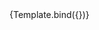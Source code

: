 

<Meta title="Components/InputText/Autofocus" component={VvInputText} />

<Canvas>
	<Story
		name="Autofocus"
		play={testInputText}
		args={{
			name: 'input-text-autofocus',
			label: 'Input Text Autofocus',
			autofocus: true,
			type: 'text',
			'data-testId': 'input-text'
		}}>
		{Template.bind({})}
	</Story>
</Canvas>
